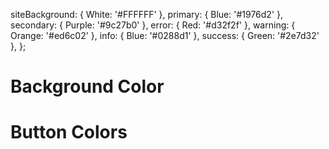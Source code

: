 
<Meta title="Colors" />

  siteBackground: { White: '#FFFFFF' },
  primary: { Blue: '#1976d2' },
  secondary: { Purple: '#9c27b0' },
  error: { Red: '#d32f2f' },
  warning: { Orange: '#ed6c02' },
  info: { Blue: '#0288d1' },
  success: { Green: '#2e7d32' },
};

# Background Color

<ColorPalette>
  <ColorItem title="Site Background" subtitle="Site Background" colors={colors.siteBackground} />
</ColorPalette>

# Button Colors

<ColorPalette>
  <ColorItem title="Primary" subtitle="Primary" colors={colors.primary} />

  <ColorItem title="Secondary" subtitle="Secondary" colors={colors.secondary} />

  <ColorItem title="Error" subtitle="Error" colors={colors.error} />

  <ColorItem title="Warning" subtitle="Warning" colors={colors.warning} />

  <ColorItem title="Info" subtitle="Info" colors={colors.info} />

  <ColorItem title="Success" subtitle="Success" colors={colors.success} />
</ColorPalette>
